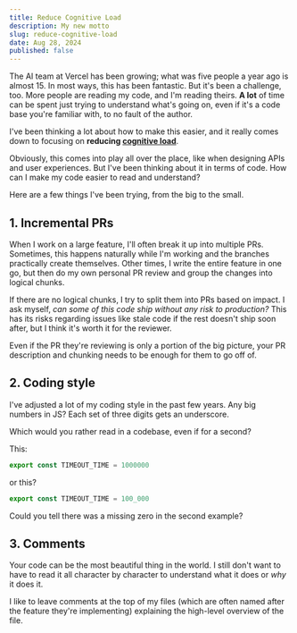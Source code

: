```yaml
---
title: Reduce Cognitive Load
description: My new motto
slug: reduce-cognitive-load
date: Aug 28, 2024
published: false
---
```


The AI team at Vercel has been growing; what was five people a year ago is almost 15.
In most ways, this has been fantastic. But it's been a challenge, too. More people are reading my code, and I'm reading
theirs. **A lot** of time can be spent just trying to understand what's going on, even if it's a code base you're familiar with, to no fault of the author.

I've been thinking a lot about how to make this easier,
and it really comes down to focusing on <strong>reducing [cognitive load](https://en.wikipedia.org/wiki/Cognitive_load)</strong>.

Obviously, this comes into play all over the place, like when designing APIs and user experiences.
But I've been thinking about it in terms of code. How can I make my code easier to read and understand?

Here are a few things I've been trying, from the big to the small.

## 1. Incremental PRs

When I work on a large feature, I'll often break it up into multiple PRs.
Sometimes, this happens naturally while I'm working and the branches practically create themselves.
Other times, I write the entire feature in one go, but then do my own personal PR review and group the changes into logical chunks.

If there are no logical chunks, I try to split them into PRs based on impact. I ask myself, _can some of this code ship without any risk to production?_
This has its risks regarding issues like stale code if the rest doesn't ship soon after, but I think it's worth it for the reviewer.

Even if the PR they're reviewing is only a portion of the big picture, your PR description and chunking needs to be enough for them to go off of.

## 2. Coding style

I've adjusted a lot of my coding style in the past few years. Any big numbers in JS? Each set of three digits gets an underscore.

Which would you rather read in a codebase, even if for a second?

This:

```js
export const TIMEOUT_TIME = 1000000
```

or this?

```js
export const TIMEOUT_TIME = 100_000
```

Could you tell there was a missing zero in the second example?

## 3. Comments

Your code can be the most beautiful thing in the world. I still don't want to have to read it all
character by character to understand what it does or _why_ it does it.

I like to leave comments at the top of my files (which are often named after the feature they're implementing) explaining the high-level overview of the file.
